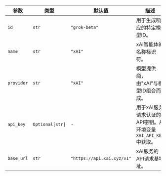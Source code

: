 | 参数        | 类型            | 默认值                     | 描述                                                                                                               |
| ---------- | --------------- | -------------------------- | ------------------------------------------------------------------------------------------------------------------ |
| `id`       | `str`           | `"grok-beta"`              | 用于生成响应的特定模型ID。                                                                                        |
| `name`     | `str`           | `"xAI"`                    | xAI智能体的名称标识符。                                                                                           |
| `provider` | `str`           | `"xAI"`                    | 模型提供商，由"xAI"与模型ID组合而成。                                                                             |
| `api_key`  | `Optional[str]` | -                          | 用于xAI服务请求认证的API密钥。从环境变量`XAI_API_KEY`中获取。                                                  |
| `base_url` | `str`           | `"https://api.xai.xyz/v1"` | xAI服务的API请求基地址。                                                                                          |